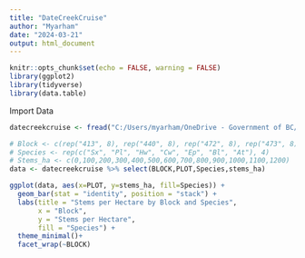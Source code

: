 ```yaml
---
title: "DateCreekCruise"
author: "Myarham"
date: "2024-03-21"
output: html_document
---
```


```r
knitr::opts_chunk$set(echo = FALSE, warning = FALSE)
library(ggplot2)
library(tidyverse)
library(data.table)
```

Import Data
```r
datecreekcruise <- fread("C:/Users/myarham/OneDrive - Government of BC/MixedStands/compostiondata.csv") %>% mutate(stems_ha= `Stems/ha`)

# Block <- c(rep("413", 8), rep("440", 8), rep("472", 8), rep("473", 8), rep("528", 8), rep("657", 8), rep("676", 8), rep("677", 8), rep("715", 8), rep("738", 8), rep("795", 8), rep("818", 8))
# Species <- rep(c("Sx", "Pl", "Hw", "Cw", "Ep", "Bl", "At"), 4)
# Stems_ha <- c(0,100,200,300,400,500,600,700,800,900,1000,1100,1200)
data <- datecreekcruise %>% select(BLOCK,PLOT,Species,stems_ha)

ggplot(data, aes(x=PLOT, y=stems_ha, fill=Species)) +
  geom_bar(stat = "identity", position = "stack") +
  labs(title = "Stems per Hectare by Block and Species",
       x = "Block",
       y = "Stems per Hectare",
       fill = "Species") +
  theme_minimal()+
  facet_wrap(~BLOCK)
```

